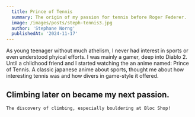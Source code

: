 ```yaml
---
  title: Prince of Tennis
  summary: The origin of my passion for tennis before Roger Federer.
  image: /images/posts/steph-tennis3.jpg
  author: 'Stephane Norng'
  publishedAt: '2024-11-17'
---
```


As young teenager without much athelism, I never had interest in sports or even understood phyical efforts. I was mainly a gamer, deep into Diablo 2. Until a childhood friend and I started watching the an anime named: Prince of Tennis. A classic japanese anime about sports, thought me about how interesting tennis was and how divers in game-style it offered.


## Climbing later on became my next passion.


```
The discovery of climbing, especially bouldering at Bloc Shop!
```

<Counter />
